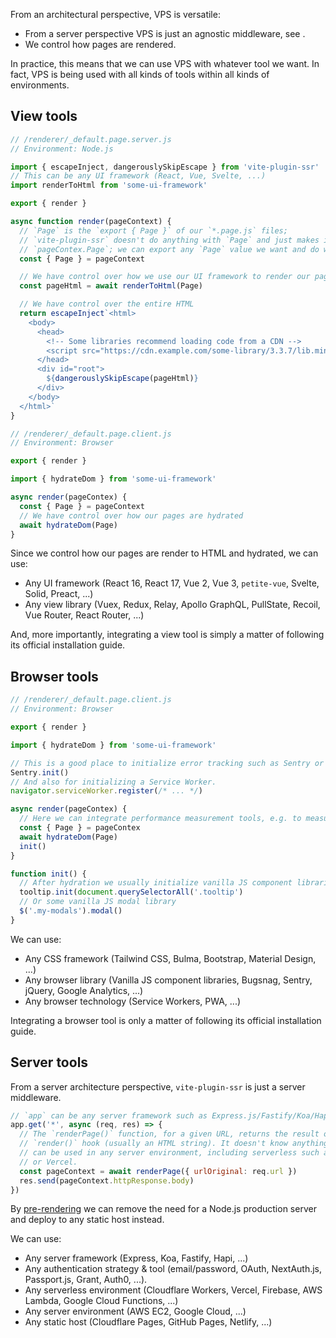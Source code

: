 
From an architectural perspective, VPS is versatile:
 - From a server perspective VPS is just an agnostic middleware, see <Link href="/renderPage" />.
 - We control how pages are rendered.

In practice, this means that we can use VPS with whatever tool we want. In fact, VPS is being used with all kinds of tools within all kinds of environments.

## View tools

```js
// /renderer/_default.page.server.js
// Environment: Node.js

import { escapeInject, dangerouslySkipEscape } from 'vite-plugin-ssr'
// This can be any UI framework (React, Vue, Svelte, ...)
import renderToHtml from 'some-ui-framework'

export { render }

async function render(pageContext) {
  // `Page` is the `export { Page }` of our `*.page.js` files;
  // `vite-plugin-ssr` doesn't do anything with `Page` and just makes it available as
  // `pageContex.Page`; we can export any `Page` value we want and do whatever we want with it.
  const { Page } = pageContext

  // We have control over how we use our UI framework to render our pages to HTML
  const pageHtml = await renderToHtml(Page)

  // We have control over the entire HTML
  return escapeInject`<html>
    <body>
      <head>
        <!-- Some libraries recommend loading code from a CDN -->
        <script src="https://cdn.example.com/some-library/3.3.7/lib.min.js"></script>
      </head>
      <div id="root">
        ${dangerouslySkipEscape(pageHtml)}
      </div>
    </body>
  </html>`
}
```

```js
// /renderer/_default.page.client.js
// Environment: Browser

export { render }

import { hydrateDom } from 'some-ui-framework'

async render(pageContex) {
  const { Page } = pageContext
  // We have control over how our pages are hydrated
  await hydrateDom(Page)
}
```

Since we control how our pages are render to HTML and hydrated, we can use:
- Any UI framework (React 16, React 17, Vue 2, Vue 3, `petite-vue`, Svelte, Solid, Preact, ...)
- Any view library (Vuex, Redux, Relay, Apollo GraphQL, PullState, Recoil, Vue Router, React Router, ...)

And, more importantly, integrating a view tool is simply a matter of following its official installation guide.

## Browser tools

```js
// /renderer/_default.page.client.js
// Environment: Browser

export { render }

import { hydrateDom } from 'some-ui-framework'

// This is a good place to initialize error tracking such as Sentry or Bugsnag.
Sentry.init()
// And also for initializing a Service Worker.
navigator.serviceWorker.register(/* ... */)

async render(pageContex) {
  // Here we can integrate performance measurement tools, e.g. to measure hydration performance
  const { Page } = pageContex
  await hydrateDom(Page)
  init()
}

function init() {
  // After hydration we usually initialize vanilla JS component libraries, for example tooltips
  tooltip.init(document.querySelectorAll('.tooltip')
  // Or some vanilla JS modal library
  $('.my-modals').modal()
}
```

We can use:
 - Any CSS framework (Tailwind CSS, Bulma, Bootstrap, Material Design, ...)
 - Any browser library (Vanilla JS component libraries, Bugsnag, Sentry, jQuery, Google Analytics, ...)
 - Any browser technology (Service Workers, PWA, ...)

Integrating a browser tool is only a matter of following its official installation guide.

## Server tools

From a server architecture perspective, `vite-plugin-ssr` is just a server middleware.

```js
// `app` can be any server framework such as Express.js/Fastify/Koa/Hapi/...
app.get('*', async (req, res) => {
  // The `renderPage()` function, for a given URL, returns the result of our
  // `render()` hook (usually an HTML string). It doesn't know anything about Express.js and
  // can be used in any server environment, including serverless such as Cloudflare Workers
  // or Vercel.
  const pageContext = await renderPage({ urlOriginal: req.url })
  res.send(pageContext.httpResponse.body)
})
```

By [pre-rendering](/pre-rendering) we can remove the need for a Node.js production server and deploy to any static host instead.

We can use:
- Any server framework (Express, Koa, Fastify, Hapi, ...)
- Any authentication strategy & tool (email/password, OAuth, NextAuth.js, Passport.js, Grant, Auth0, ...).
- Any serverless environment (Cloudflare Workers, Vercel, Firebase, AWS Lambda, Google Cloud Functions, ...)
- Any server environment (AWS EC2, Google Cloud, ...)
- Any static host (Cloudflare Pages, GitHub Pages, Netlify, ...)
